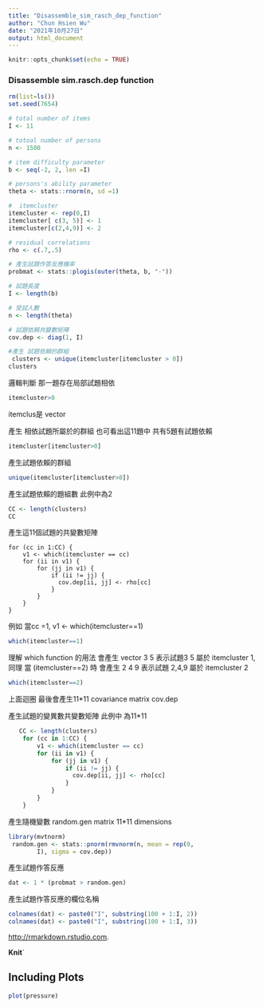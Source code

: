 ```yaml
---
title: "Disassemble_sim_rasch_dep_function"
author: "Chun Hsien Wu"
date: "2021年10月27日"
output: html_document
---
```


```r
knitr::opts_chunk$set(echo = TRUE)
```

### Disassemble sim.rasch.dep function
```r
rm(list=ls())
set.seed(7654)

# total number of items
I <- 11

# totoal number of persons
n <- 1500

# item difficulty parameter
b <- seq(-2, 2, len =I)

# persons's ability parameter
theta <- stats::rnorm(n, sd =1)

#  itemcluster
itemcluster <- rep(0,I)
itemcluster[ c(3, 5)] <- 1
itemcluster[c(2,4,9)] <- 2

# residual correlations
rho <- c(.7,.5)
```


```r
# 產生試題作答反應機率
probmat <- stats::plogis(outer(theta, b, "-"))

# 試題長度
I <- length(b)

# 受試人數
n <- length(theta)

# 試題依賴共變數矩陣
cov.dep <- diag(1, I)
```
```r
#產生 試題依賴的群組
 clusters <- unique(itemcluster[itemcluster > 0])
clusters
```

邏輯判斷 那一題存在局部試題相依
```r
itemcluster>0
```
itemclus是 vector 

產生 相依試題所屬於的群組 也可看出這11題中  共有5題有試題依賴
```r
itemcluster[itemcluster>0]
```
產生試題依賴的群組
```r
unique(itemcluster[itemcluster>0])
```
產生試題依賴的題組數 此例中為2
```r
CC <- length(clusters)
CC
```
產生這11個試題的共變數矩陣  

    for (cc in 1:CC) {
        v1 <- which(itemcluster == cc)
        for (ii in v1) {
            for (jj in v1) {
                if (ii != jj) {
                  cov.dep[ii, jj] <- rho[cc]
                }
            }
        }
    }

 
例如  當cc =1,  v1 <- which(itemcluster==1)
```r
which(itemcluster==1)
```
理解 which function 的用法 會產生 vector 3 5 表示試題3 5 屬於 itemcluster 1, 同理
當 (itemcluster==2) 時 會產生 2 4 9 表示試題 2,4,9 屬於 itemcluster 2
```r
which(itemcluster==2)
```

上面迴圈 最後會產生11*11 covariance matrix cov.dep

產生試題的變異數共變數矩陣 此例中 為11*11
```r
   CC <- length(clusters)
    for (cc in 1:CC) {
        v1 <- which(itemcluster == cc)
        for (ii in v1) {
            for (jj in v1) {
                if (ii != jj) {
                  cov.dep[ii, jj] <- rho[cc]
                }
            }
        }
    }
```
產生隨機變數 random.gen matrix 11*11 dimensions
```r
library(mvtnorm)
 random.gen <- stats::pnorm(rmvnorm(n, mean = rep(0, 
        I), sigma = cov.dep))
```
產生試題作答反應
```r
dat <- 1 * (probmat > random.gen)
```
產生試題作答反應的欄位名稱
```r
colnames(dat) <- paste0("I", substring(100 + 1:I, 2))
colnames(dat) <- paste0("I", substring(100 + 1:I, 3))
```


 
 <http://rmarkdown.rstudio.com>.

 **Knit**`

## Including Plots
```r
plot(pressure)
```


